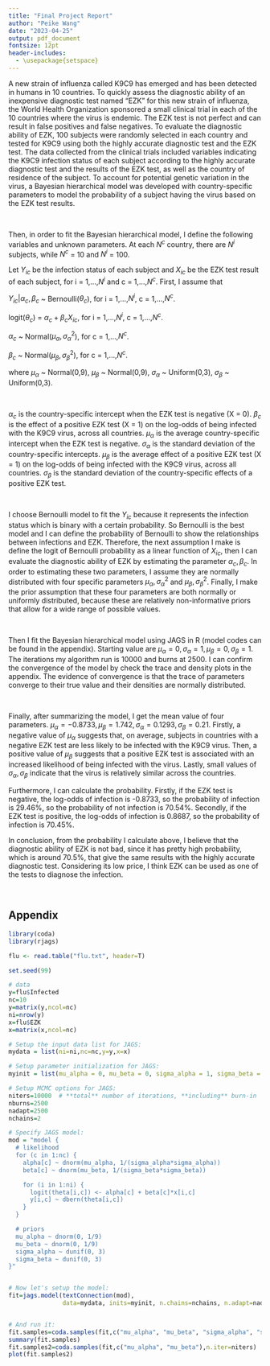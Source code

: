 ```yaml
---
title: "Final Project Report"
author: "Peike Wang"
date: "2023-04-25"
output: pdf_document
fontsize: 12pt
header-includes:
  - \usepackage{setspace}
---
```


\doublespacing

A new strain of influenza called K9C9 has emerged and has been detected in humans in 10 countries. To quickly assess the diagnostic ability of an inexpensive diagnostic test named "EZK" for this new strain of influenza, the World Health Organization sponsored a small clinical trial in each of the 10 countries where the virus is endemic. The EZK test is not perfect and can result in false positives and false negatives. To evaluate the diagnostic ability of EZK, 100 subjects were randomly selected in each country and tested for K9C9 using both the highly accurate diagnostic test and the EZK test. The data collected from the clinical trials included variables indicating the K9C9 infection status of each subject according to the highly accurate diagnostic test and the results of the EZK test, as well as the country of residence of the subject. To account for potential genetic variation in the virus, a Bayesian hierarchical model was developed with country-specific parameters to model the probability of a subject having the virus based on the EZK test results.

&nbsp;

Then, in order to fit the Bayesian hierarchical model, I define the following variables and unknown parameters. At each $N^c$ country, there are $N^i$ subjects, while $N^c$ = 10 and $N^i$ = 100. 

Let $Y_{ic}$ be the infection status of each subject and $X_{ic}$ be the EZK test result of each subject, for i = 1,...,$N^i$ and c = 1,...,$N^c$. First, I assume that

$Y_{ic}|\alpha_c, \beta_c$ ~ Bernoulli($\theta_c$), for i = 1,...,$N^i$, c = 1,...,$N^c$.

logit($\theta_c$) = $\alpha_c+\beta_cX_{ic}$, for i = 1,...,$N^i$, c = 1,...,$N^c$.

$\alpha_c$ ~ Normal($\mu_\alpha, \sigma^2_\alpha$), for c = 1,...,$N^c$.

$\beta_c$ ~ Normal($\mu_\beta, \sigma^2_\beta$), for c = 1,...,$N^c$.

where $\mu_\alpha$ ~ Normal(0,9), $\mu_\beta$ ~ Normal(0,9), $\sigma_\alpha$ ~ Uniform(0,3), $\sigma_\beta$ ~ Uniform(0,3).

&nbsp;

$\alpha_c$ is the country-specific intercept when the EZK test is negative (X = 0). $\beta_c$ is the effect of a positive EZK test (X = 1) on the log-odds of being infected with the K9C9 virus, across all countries. $\mu_\alpha$ is the average country-specific intercept when the EZK test is negative. $\sigma_\alpha$ is the standard deviation of the country-specific intercepts. $\mu_\beta$ is the average effect of a positive EZK test (X = 1) on the log-odds of being infected with the K9C9 virus, across all countries. $\sigma_\beta$ is the standard deviation of the country-specific effects of a positive EZK test.

&nbsp;

I choose Bernoulli model to fit the $Y_{ic}$ because it represents the infection status which is binary with a certain probability. So Bernoulli is the best model and I can define the probability of Bernoulli to show the relationships between infections and EZK. Therefore, the next assumption I make is define the logit of Bernoulli probability as a linear function of $X_{ic}$, then I can evaluate the diagnostic ability of EZK by estimating the parameter $\alpha_c, \beta_c$. In order to estimating these two parameters, I assume they are normally distributed with four specific parameters $\mu_\alpha, \sigma^2_\alpha$ and $\mu_\beta, \sigma^2_\beta$. Finally, I make the prior assumption that these four parameters are both normally or uniformly distributed, because these are relatively non-informative priors that allow for a wide range of possible values. 

&nbsp;

Then I fit the Bayesian hierarchical model using JAGS in R (model codes can be found in the appendix). Starting value are $\mu_\alpha=0, \sigma_\alpha=1, \mu_\beta=0, \sigma_\beta=1$. The iterations my algorithm run is 10000 and burns at 2500. I can confirm the convergence of the model by check the trace and density plots in the appendix. The evidence of convergence is that the trace of parameters converge to their true value and their densities are normally distributed.

&nbsp;

Finally, after summarizing the model, I get the mean value of four parameters. $\mu_\alpha=-0.8733, \mu_\beta=1.742, \sigma_\alpha=0.1293, \sigma_\beta=0.21$. Firstly, a negative value of $\mu_\alpha$ suggests that, on average, subjects in countries with a negative EZK test are less likely to be infected with the K9C9 virus. Then, a positive value of $\mu_\beta$ suggests that a positive EZK test is associated with an increased likelihood of being infected with the virus. Lastly, small values of $\sigma_\alpha, \sigma_\beta$ indicate that the virus is relatively similar across the countries.

Furthermore, I can calculate the probability. Firstly, if the EZK test is negative, the log-odds of infection is -0.8733, so the probability of infection is 29.46%, so the probability of not infection is 70.54%. Secondly, if the EZK test is positive, the log-odds of infection is 0.8687, so the probability of infection is 70.45%.

In conclusion, from the probability I calculate above, I believe that the diagnostic ability of EZK is not bad, since it has pretty high probability, which is around 70.5%, that give the same results with the highly accurate diagnostic test. Considering its low price, I think EZK can be used as one of the tests to diagnose the infection.

&nbsp;
&nbsp;

\singlespacing

## Appendix

```r
library(coda)
library(rjags)

flu <- read.table("flu.txt", header=T)
```

```r
set.seed(99)

# data
y=flu$Infected
nc=10
y=matrix(y,ncol=nc)
ni=nrow(y)
x=flu$EZK
x=matrix(x,ncol=nc)

# Setup the input data list for JAGS:
mydata = list(ni=ni,nc=nc,y=y,x=x)

# Setup parameter initialization for JAGS:
myinit = list(mu_alpha = 0, mu_beta = 0, sigma_alpha = 1, sigma_beta = 1)

# Setup MCMC options for JAGS:
niters=10000  # **total** number of iterations, **including** burn-in
nburns=2500
nadapt=2500
nchains=2

# Specify JAGS model:
mod = "model {
  # likelihood
  for (c in 1:nc) {
    alpha[c] ~ dnorm(mu_alpha, 1/(sigma_alpha*sigma_alpha))
    beta[c] ~ dnorm(mu_beta, 1/(sigma_beta*sigma_beta))

    for (i in 1:ni) {
      logit(theta[i,c]) <- alpha[c] + beta[c]*x[i,c]
      y[i,c] ~ dbern(theta[i,c])
    }
  }

  # priors
  mu_alpha ~ dnorm(0, 1/9)
  mu_beta ~ dnorm(0, 1/9)
  sigma_alpha ~ dunif(0, 3)
  sigma_beta ~ dunif(0, 3)
}"


# Now let's setup the model:
fit=jags.model(textConnection(mod),
               data=mydata, inits=myinit, n.chains=nchains, n.adapt=nadapt)


# And run it:
fit.samples=coda.samples(fit,c("mu_alpha", "mu_beta", "sigma_alpha", "sigma_beta"),n.iter=niters)
summary(fit.samples)
fit.samples2=coda.samples(fit,c("mu_alpha", "mu_beta"),n.iter=niters)
plot(fit.samples2)
```
